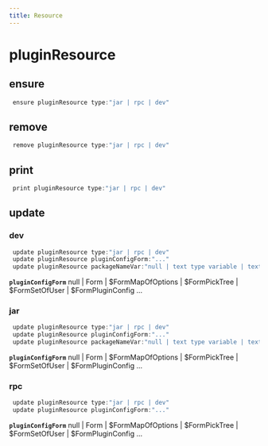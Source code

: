 ```yaml
---
title: Resource
---
```


# pluginResource

## ensure

```js filename="Terminal" copy
 ensure pluginResource type:"jar | rpc | dev"
```


## remove

```js filename="Terminal" copy
 remove pluginResource type:"jar | rpc | dev"
```


## print

```js filename="Terminal" copy
 print pluginResource type:"jar | rpc | dev"
```


## update

### dev
```js filename="Terminal" copy
 update pluginResource type:"jar | rpc | dev"
 update pluginResource pluginConfigForm:"..."
 update pluginResource packageNameVar:"null | text type variable | text value"
```

**`pluginConfigForm`**
null | Form | $FormMapOfOptions | $FormPickTree | $FormSetOfUser | $FormPluginConfig ...

### jar
```js filename="Terminal" copy
 update pluginResource type:"jar | rpc | dev"
 update pluginResource pluginConfigForm:"..."
 update pluginResource packageNameVar:"null | text type variable | text value"
```

**`pluginConfigForm`**
null | Form | $FormMapOfOptions | $FormPickTree | $FormSetOfUser | $FormPluginConfig ...

### rpc
```js filename="Terminal" copy
 update pluginResource type:"jar | rpc | dev"
 update pluginResource pluginConfigForm:"..."
```

**`pluginConfigForm`**
null | Form | $FormMapOfOptions | $FormPickTree | $FormSetOfUser | $FormPluginConfig ...


